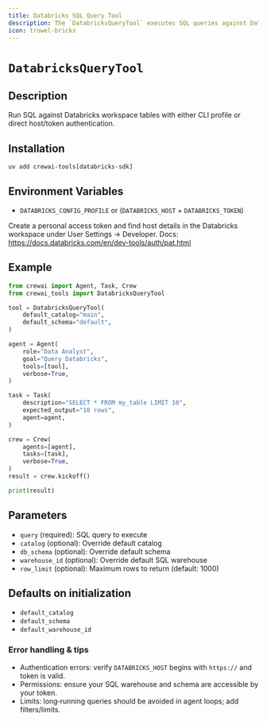 ```yaml
---
title: Databricks SQL Query Tool
description: The `DatabricksQueryTool` executes SQL queries against Databricks workspace tables.
icon: trowel-bricks
---
```


# `DatabricksQueryTool`

## Description

Run SQL against Databricks workspace tables with either CLI profile or direct host/token authentication.

## Installation

```shell
uv add crewai-tools[databricks-sdk]
```

## Environment Variables

- `DATABRICKS_CONFIG_PROFILE` or (`DATABRICKS_HOST` + `DATABRICKS_TOKEN`)

Create a personal access token and find host details in the Databricks workspace under User Settings → Developer. 
Docs: https://docs.databricks.com/en/dev-tools/auth/pat.html

## Example

```python Code
from crewai import Agent, Task, Crew
from crewai_tools import DatabricksQueryTool

tool = DatabricksQueryTool(
    default_catalog="main", 
    default_schema="default",
)

agent = Agent(
    role="Data Analyst",
    goal="Query Databricks",
    tools=[tool],
    verbose=True,
)

task = Task(
    description="SELECT * FROM my_table LIMIT 10",
    expected_output="10 rows", 
    agent=agent,
)

crew = Crew(
    agents=[agent], 
    tasks=[task],
    verbose=True,
)
result = crew.kickoff()

print(result)
```

## Parameters

- `query` (required): SQL query to execute
- `catalog` (optional): Override default catalog
- `db_schema` (optional): Override default schema
- `warehouse_id` (optional): Override default SQL warehouse
- `row_limit` (optional): Maximum rows to return (default: 1000)

## Defaults on initialization

- `default_catalog`
- `default_schema`
- `default_warehouse_id`

### Error handling & tips

- Authentication errors: verify `DATABRICKS_HOST` begins with `https://` and token is valid.
- Permissions: ensure your SQL warehouse and schema are accessible by your token.
- Limits: long‑running queries should be avoided in agent loops; add filters/limits.



